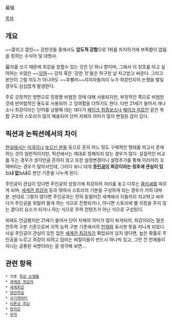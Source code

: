 最强


[[목차]]


== 개요 ==
~~깔리고 깔린~~ 강한것들 중에서도 '''압도적 강함'''으로 1위를 차지하기에 부족함이 없음을 칭하는 수식어 및 대명사.

最자를 쓰기 때문에 최강을 칭할수 있는 것은 단 하나 뿐이며, 그래서 이 칭호를 따고 싶어하는 수많은 ~~[[잉여]]~~ 강자 혹은 '강한 것'들은 허구한 날 치고받고 싸운다. 그리고 본인이 그럴 의도가 아니어도 ~~후빨러~~지지자들끼리 누가 최강인지의 논쟁을 벌일 경우도 심심찮게 발생한다.

주로 긍정적인 방면으로 킹왕짱 비범한 것에 대해 사용되지만, 부정적인 쪽으로 비범한 것에 반어법적인 용도로 사용되어 그 잉여함을 더하기도 한다. 다만 21세기 들어서 개나 소나 최강이라는 단어를 남발해 대는 데다가 [[페이크 최종보스]]나 [[페이크 히로인]] 같은 복합 구조의 스토리가 많이 채용되어 단어 자체의 의미가 많이 변질된 감이 있다.

== 픽션과 논픽션에서의 차이 ==
[[현실]]에서는 [[미국]]이나 [[높으신 분들]] 등으로 흔히 어느 정도 구체적인 형태를 띄고서 존재하는 것이 일반적이지만, 픽션에서는 제대로 정해지지 않는 경우가 많다. 실질적인 비교를 두는 경우가 생각만큼 흔하지 않고 또한 설정변경이나 설정추가를 통해 이리저리 꼬여버리는 경우가 많아서인데, 그러다 보니 대개 '''[[주인공]]이 최강이라는 칭호에 관심이 있느냐 없느냐'''로 판단 기준을 나누게 된다.

주인공이 관심이 있다면 주인공의 성장기에 최강자의 자리를 놓고 다투는 [[클리셰]]를 따르게 되며, [[세계관 최강자]] 등과 엮여서 스토리의 기본을 구성하게 되는 경우가 거의 대부분. 반대로 그렇지 않다면 주인공과는 전혀 동떨어진 세계에서 지들끼리 치고박고 싸우다가 주인공을 휘말려 들게 하는 식으로 진행되거나, 아니면 스토리에 별 지장을 주지 않는 곁다리 요소가 되거나 하는 식으로 주력 컨텐츠가 아닌 식으로 구성된다.

위에도 언급했지만 21세기 들어서 단어 자체의 의미가 많이 퇴색되어, 최강이라는 말은 전투력 구분 기준으로써 지적 능력 구분 기준에서의 [[천재]]와 유사한 뜻을 지니게 되었다. 사실 주인공이 관심이 있든 없든 [[세계관 최강자]]가 확립되어 있지 않다면, 높은 확률로 주인공을 누르고 최강이 되려고 덤비는 찌질이들이 반드시 하나씩 있고, 그런 건 천재들이 지니는 공통된 숙명이라는 걸 생각해 보면...


== 관련 항목 ==
 * 각종 [[최강 논쟁]]들
 * [[세계관 최강자]]
 * [[세계최강]]
 * [[양민학살]]
 * [[사기캐릭터]]
 * [[이론상 최강]]
 * [[먼치킨]]
 * [[무적]]
